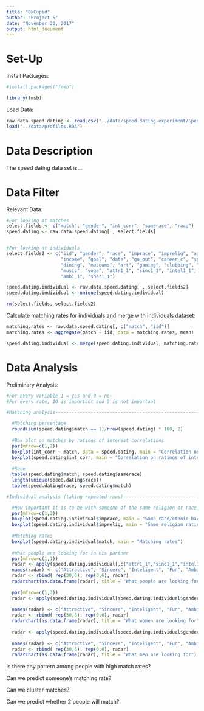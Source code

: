 ```yaml
---
title: "OkCupid"
author: "Project 5"
date: "November 30, 2017"
output: html_document
---
```


# Set-Up

Install Packages:

```r
#install.packages("fmsb")

library(fmsb)
```

Load Data:

```r
raw.data.speed.dating <- read.csv("../data/speed-dating-experiment/Speed Dating Data.csv")
load("../data/profiles.RDA")
```

# Data Description

The speed dating data set is...

# Data Filter

Relevant Data:

```r
#For looking at matches
select.fields <- c("match", "gender", "int_corr", "samerace", "race")
speed.dating <- raw.data.speed.dating[ , select.fields]


#For looking at individuals
select.fields2 <- c("iid", "gender", "race", "imprace", "imprelig", "age",
                    "income", "goal", "date", "go_out", "career_c", "sports", 
                    "dining", "museums", "art", "gaming", "clubbing", "reading", 
                    "music", "yoga", "attr1_1", "sinc1_1", "intel1_1", "fun1_1",
                    "amb1_1", "shar1_1")

speed.dating.individual <- raw.data.speed.dating[ , select.fields2]
speed.dating.individual <- unique(speed.dating.individual)

rm(select.fields, select.fields2)
```

Calculate matching rates for individuals and merge with individuals dataset:

```r
matching.rates <- raw.data.speed.dating[, c("match", "iid")]
matching.rates <- aggregate(match ~ iid, data = matching.rates, mean)

speed.dating.individual <- merge(speed.dating.individual, matching.rates, by = "iid")
```

# Data Analysis

Preliminary Analysis:

```r
#For every variable 1 = yes and 0 = no
#For every rate, 10 is important and 0 is not important

#Matching analysis-----------------------------------------------------------------------

  #Matching percentage
  round(sum(speed.dating$match == 1)/nrow(speed.dating) * 100, 2)
  
  #Box plot on matches by ratings of interest correlations
  par(mfrow=c(1,2))
  boxplot(int_corr ~ match, data = speed.dating, main = "Correlation on ratings of interests x Match")
  boxplot(speed.dating$int_corr, main = "Correlation on ratings of interests")
  
  #Race
  table(speed.dating$match, speed.dating$samerace)
  length(unique(speed.dating$race))
  table(speed.dating$race, speed.dating$match)

#Individual analysis (taking repeated rows)-----------------------------------------------

  #How important it is to be with someone of the same religion or race
  par(mfrow=c(1,2))
  boxplot(speed.dating.individual$imprace, main = "Same race/ethnic background  rating")
  boxplot(speed.dating.individual$imprelig, main = "Same religion rating")
  
  #Matching rates
  boxplot(speed.dating.individual$match, main = "Matching rates")
  
  #What people are looking for in his partner
  par(mfrow=c(1,1))
  radar <- apply(speed.dating.individual[,c("attr1_1","sinc1_1","intel1_1","fun1_1","amb1_1","shar1_1")], 2, mean, na.rm = T)
  names(radar) <- c("Attractive", "Sincere", "Inteligent", "Fun", "Ambitious", "Shared Hobbies")
  radar <- rbind( rep(30,6), rep(0,6), radar)
  radarchart(as.data.frame(radar), title = "What people are looking for")
  
  par(mfrow=c(1,2))
  radar <- apply(speed.dating.individual[speed.dating.individual$gender == 0, c("attr1_1", "sinc1_1", "intel1_1", "fun1_1", "amb1_1", "shar1_1")], 2, mean, na.rm = T)
  
  names(radar) <- c("Attractive", "Sincere", "Inteligent", "Fun", "Ambitious", "Shared Hobbies")
  radar <- rbind( rep(30,6), rep(0,6), radar)
  radarchart(as.data.frame(radar), title = "What women are looking for")
  
  radar <- apply(speed.dating.individual[speed.dating.individual$gender == 1, c("attr1_1", "sinc1_1", "intel1_1", "fun1_1", "amb1_1", "shar1_1")], 2, mean, na.rm = T)
  
  names(radar) <- c("Attractive", "Sincere", "Inteligent", "Fun", "Ambitious", "Shared Hobbies")
  radar <- rbind( rep(30,6), rep(0,6), radar)
  radarchart(as.data.frame(radar), title = "What men are looking for")
```

Is there any pattern among people with high match rates?

Can we predict someone's matching rate?

Can we cluster matches?

Can we predict whether 2 people will match? 








